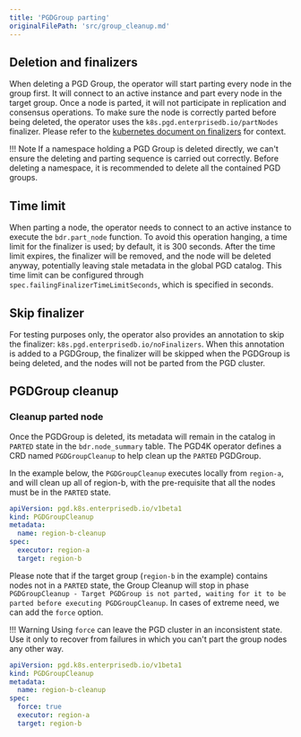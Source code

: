 ```yaml
---
title: 'PGDGroup parting'
originalFilePath: 'src/group_cleanup.md'
---
```


## Deletion and finalizers

When deleting a PGD Group, the operator will start parting every node in the group first.
It will connect to an active instance and part every node in the target group.
Once a node is parted, it will not participate in replication and consensus operations.
To make sure the node is correctly parted before being deleted, the operator uses the
`k8s.pgd.enterprisedb.io/partNodes` finalizer. Please refer to the
[kubernetes document on finalizers](https://kubernetes.io/docs/concepts/overview/working-with-objects/finalizers/) 
for context.

!!! Note
    If a namespace holding a PGD Group is deleted directly, we can't ensure
    the deleting and parting sequence is carried out correctly. Before deleting
    a namespace, it is recommended to delete all the contained PGD groups.

## Time limit

When parting a node, the operator needs to connect to an active instance to
execute the `bdr.part_node` function. To avoid this operation hanging,
a time limit for the finalizer is used; by default, it is 300 seconds.
After the time limit expires, the finalizer will be removed, and the node
will be deleted anyway, potentially leaving stale metadata in the global PGD catalog.
This time limit can be configured through `spec.failingFinalizerTimeLimitSeconds`,
which is specified in seconds.

## Skip finalizer

For testing purposes only, the operator also provides an annotation to skip the
finalizer: `k8s.pgd.enterprisedb.io/noFinalizers`.
When this annotation is added to a PGDGroup, the finalizer will be skipped when
the PGDGroup is being deleted, and the nodes will not be parted from the PGD cluster.

## PGDGroup cleanup

### Cleanup parted node

Once the PGDGroup is deleted, its metadata will remain in the catalog in `PARTED`
state in the `bdr.node_summary` table. The PGD4K operator
defines a CRD named `PGDGroupCleanup` to help clean up the `PARTED` PGDGroup.

In the example below, the `PGDGroupCleanup` executes locally from `region-a`,
and will clean up all of region-b, with the pre-requisite that all the nodes must be
 in the `PARTED` state.

```yaml
apiVersion: pgd.k8s.enterprisedb.io/v1beta1
kind: PGDGroupCleanup
metadata:
  name: region-b-cleanup
spec:
  executor: region-a
  target: region-b
```

Please note that if the target group (`region-b` in the example) contains nodes
not in a `PARTED` state, the Group Cleanup will stop in phase
`PGDGroupCleanup - Target PGDGroup is not parted, waiting for it to be parted before executing PGDGroupCleanup`.
In cases of extreme need, we can add the `force` option.

!!! Warning
    Using `force` can leave the PGD cluster in an inconsistent state. Use it only to
    recover from failures in which you can't part the group nodes any other way.

```yaml
apiVersion: pgd.k8s.enterprisedb.io/v1beta1
kind: PGDGroupCleanup
metadata:
  name: region-b-cleanup
spec:
  force: true
  executor: region-a
  target: region-b
```
